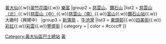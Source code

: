 {{Navbox
|name        = 香港黃大仙區巴士總站列表
|title       = [[香港]][[黃大仙區]][[香港巴士總站|巴士總站]]列表
|bodystyle   = background: #f9f9f9;
|liststyle   = text-align: left;%;
|groupstyle  = background: #ececec; text-align: center; width: 15%;;
|belowstyle  = text-align: center;;
|oddstyle    = background: #f9f9f9;
|evenstyle   = background: #f9f9f9;
|state       = collapsed
|group1      = [[黃大仙 (香港地方)|黃大仙]]、[[竹園邨|竹園]]、[[樂富]]
|list1       = [[竹園邨巴士總站|竹園邨]]{{.w}}[[黃大仙巴士總站|黃大仙]]{{.w}}[[翠竹花園巴士總站|翠竹花園]]{{.w}} [[樂富巴士總站|樂富]]
|group2      = [[慈雲山]]、[[鑽石山]]
|list2       = [[慈雲山（北）巴士總站|慈雲山（北）]]{{.w}}[[慈雲山（中）巴士總站|慈雲山（中）]]{{.w}}[[慈雲山（南）公共運輸交匯處|慈雲山（南）]]{{.w}}[[富山巴士總站|富山]]{{.w}}[[鑽石山站公共運輸交匯處|鑽石山站]]{{.w}}大磡村（興建中）
|group3      = [[新蒲崗]] 、[[牛池灣]]
|list3       = [[東頭邨巴士總站|東頭邨]]{{.w}}[[新蒲崗四美街臨時總站|四美街]]{{.w}} [[彩虹巴士總站|彩虹]]{{.w}}[[彩雲巴士總站|彩雲]]{{.w}}[[彩雲（豐盛街）巴士總站|豐盛街]]
| category = 
| color    = #ccccff
}}
<includeonly>[[Category:黃大仙區巴士總站]]</includeonly><noinclude>
[[Category:香港巴士總站模板|黃]]
</noinclude>